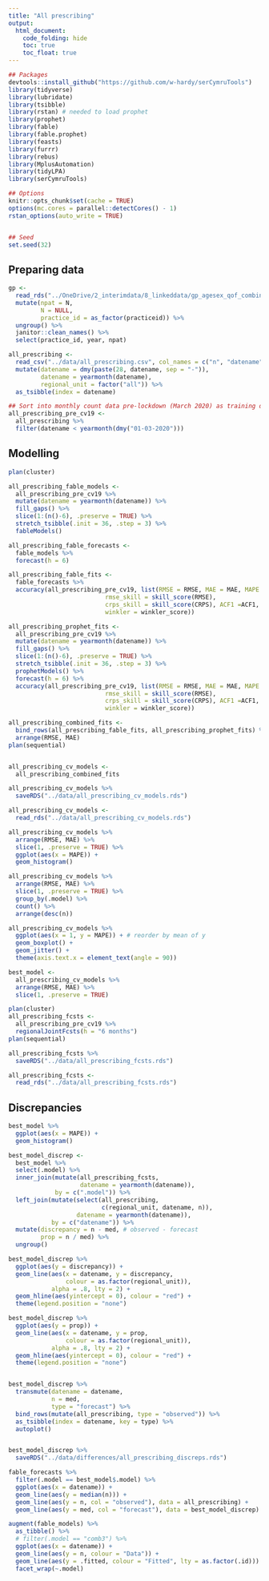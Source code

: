 ```yaml
---
title: "All prescribing"
output: 
  html_document:
    code_folding: hide
    toc: true
    toc_float: true
---
```


```r
## Packages
devtools::install_github("https://github.com/w-hardy/serCymruTools")
library(tidyverse)
library(lubridate)
library(tsibble)
library(rstan) # needed to load prophet
library(prophet)
library(fable)
library(fable.prophet)
library(feasts)
library(furrr)
library(rebus)
library(MplusAutomation)
library(tidyLPA)
library(serCymruTools)

## Options
knitr::opts_chunk$set(cache = TRUE)
options(mc.cores = parallel::detectCores() - 1)
rstan_options(auto_write = TRUE)


## Seed
set.seed(32)

```

## Preparing data

```r
gp <- 
  read_rds("../OneDrive/2_interimdata/8_linkeddata/gp_agesex_qof_combined.rds") %>% 
  mutate(npat = N,
         N = NULL,
         practice_id = as_factor(practiceid)) %>% 
  ungroup() %>% 
  janitor::clean_names() %>% 
  select(practice_id, year, npat)

all_prescribing <- 
  read_csv("../data/all_prescribing.csv", col_names = c("n", "datename")) %>% 
  mutate(datename = dmy(paste(28, datename, sep = "-")),
         datename = yearmonth(datename),
         regional_unit = factor("all")) %>% 
  as_tsibble(index = datename)

## Sort into monthly count data pre-lockdown (March 2020) as training data
all_prescribing_pre_cv19 <- 
  all_prescribing %>% 
  filter(datename < yearmonth(dmy("01-03-2020"))) 

```


## Modelling

```r
plan(cluster)

all_prescribing_fable_models <- 
  all_prescribing_pre_cv19 %>% 
  mutate(datename = yearmonth(datename)) %>%
  fill_gaps() %>%
  slice(1:(n()-6), .preserve = TRUE) %>%
  stretch_tsibble(.init = 36, .step = 3) %>%
  fableModels() 

all_prescribing_fable_forecasts <- 
  fable_models %>%
  forecast(h = 6)

all_prescribing_fable_fits <- 
  fable_forecasts %>% 
  accuracy(all_prescribing_pre_cv19, list(RMSE = RMSE, MAE = MAE, MAPE = MAPE,
                           rmse_skill = skill_score(RMSE),
                           crps_skill = skill_score(CRPS), ACF1 =ACF1,
                           winkler = winkler_score))

all_prescribing_prophet_fits <- 
  all_prescribing_pre_cv19 %>%
  mutate(datename = yearmonth(datename)) %>%
  fill_gaps() %>%
  slice(1:(n()-6), .preserve = TRUE) %>%
  stretch_tsibble(.init = 36, .step = 3) %>%
  prophetModels() %>%
  forecast(h = 6) %>%
  accuracy(all_prescribing_pre_cv19, list(RMSE = RMSE, MAE = MAE, MAPE = MAPE,
                           rmse_skill = skill_score(RMSE),
                           crps_skill = skill_score(CRPS), ACF1 =ACF1,
                           winkler = winkler_score))

all_prescribing_combined_fits <- 
  bind_rows(all_prescribing_fable_fits, all_prescribing_prophet_fits) %>%
  arrange(RMSE, MAE)
plan(sequential)


all_prescribing_cv_models <-
  all_prescribing_combined_fits

all_prescribing_cv_models %>%
  saveRDS("../data/all_prescribing_cv_models.rds")

all_prescribing_cv_models <- 
  read_rds("../data/all_prescribing_cv_models.rds")

all_prescribing_cv_models %>% 
  arrange(RMSE, MAE) %>% 
  slice(1, .preserve = TRUE) %>% 
  ggplot(aes(x = MAPE)) +
  geom_histogram()

all_prescribing_cv_models %>% 
  arrange(RMSE, MAE) %>% 
  slice(1, .preserve = TRUE) %>% 
  group_by(.model) %>% 
  count() %>% 
  arrange(desc(n))

all_prescribing_cv_models %>% 
  ggplot(aes(x = 1, y = MAPE)) + # reorder by mean of y
  geom_boxplot() +
  geom_jitter() +
  theme(axis.text.x = element_text(angle = 90)) 

```


```r
best_model <- 
  all_prescribing_cv_models %>% 
  arrange(RMSE, MAE) %>% 
  slice(1, .preserve = TRUE)
```


```r
plan(cluster)
all_prescribing_fcsts <-
  all_prescribing_pre_cv19 %>%
  regionalJointFcsts(h = "6 months")
plan(sequential)

all_prescribing_fcsts %>%
  saveRDS("../data/all_prescribing_fcsts.rds")

all_prescribing_fcsts <- 
  read_rds("../data/all_prescribing_fcsts.rds")

```


## Discrepancies

```r
best_model %>% 
  ggplot(aes(x = MAPE)) + 
  geom_histogram()

best_model_discrep <- 
  best_model %>% 
  select(.model) %>% 
  inner_join(mutate(all_prescribing_fcsts,
                    datename = yearmonth(datename)), 
             by = c(".model")) %>%
  left_join(mutate(select(all_prescribing, 
                          c(regional_unit, datename, n)), 
                   datename = yearmonth(datename)),
            by = c("datename")) %>% 
  mutate(discrepancy = n - med, # observed - forecast
         prop = n / med) %>% 
  ungroup()

best_model_discrep %>% 
  ggplot(aes(y = discrepancy)) +
  geom_line(aes(x = datename, y = discrepancy, 
                colour = as.factor(regional_unit)),
            alpha = .8, lty = 2) +
  geom_hline(aes(yintercept = 0), colour = "red") +
  theme(legend.position = "none")

best_model_discrep %>% 
  ggplot(aes(y = prop)) +
  geom_line(aes(x = datename, y = prop, 
                colour = as.factor(regional_unit)),
            alpha = .8, lty = 2) +
  geom_hline(aes(yintercept = 0), colour = "red") +
  theme(legend.position = "none")


best_model_discrep %>% 
  transmute(datename = datename,
            n = med,
            type = "forecast") %>% 
  bind_rows(mutate(all_prescribing, type = "observed")) %>% 
  as_tsibble(index = datename, key = type) %>% 
  autoplot()


best_model_discrep %>% 
  saveRDS("../data/differences/all_prescribing_discreps.rds")

fable_forecasts %>% 
  filter(.model == best_model$.model) %>% 
  ggplot(aes(x = datename)) +
  geom_line(aes(y = median(n))) +
  geom_line(aes(y = n, col = "observed"), data = all_prescribing) +
  geom_line(aes(y = med, col = "forecast"), data = best_model_discrep)

augment(fable_models) %>% 
  as_tibble() %>% 
  # filter(.model == "comb3") %>% 
  ggplot(aes(x = datename)) +
  geom_line(aes(y = n, colour = "Data")) +
  geom_line(aes(y = .fitted, colour = "Fitted", lty = as.factor(.id))) +
  facet_wrap(~.model)

```
